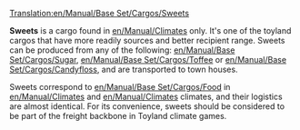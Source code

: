 [[Translation:en/Manual/Base Set/Cargos/Sweets]]

{{en/Manual/Base Set/Cargos/Cargo|name=Sweets
|image=en/Manual/Base Set/Cargos/Sweets.png
|produced=[[en/Manual/Base Set/Industries/Sweet Factory]]
|accepted=[[en/Manual/Towns]]
}}

'''Sweets''' is a cargo found in [[en/Manual/Climates]] only.  It's one of the toyland cargos that have more readily sources and better recipient range.  Sweets can be produced from any of the following:  [[en/Manual/Base Set/Cargos/Sugar]], [[en/Manual/Base Set/Cargos/Toffee]] or [[en/Manual/Base Set/Cargos/Candyfloss]], and are transported to town houses.

Sweets correspond to [[en/Manual/Base Set/Cargos/Food]] in [[en/Manual/Climates]] and [[en/Manual/Climates]] climates, and their logistics are almost identical.  For its convenience, sweets should be considered to be part of the freight backbone in Toyland climate games.